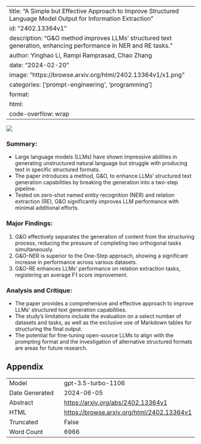 
---
title: "A Simple but Effective Approach to Improve Structured Language Model Output for Information Extraction"
id: "2402.13364v1"
description: "G&O method improves LLMs' structured text generation, enhancing performance in NER and RE tasks."
author: Yinghao Li, Rampi Ramprasad, Chao Zhang
date: "2024-02-20"
image: "https://browse.arxiv.org/html/2402.13364v1/x1.png"
categories: ['prompt-engineering', 'programming']
format:
  html:
    code-overflow: wrap
---

![](https://browse.arxiv.org/html/2402.13364v1/x1.png)

### Summary:
- Large language models (LLMs) have shown impressive abilities in generating unstructured natural language but struggle with producing text in specific structured formats.
- The paper introduces a method, G&O, to enhance LLMs' structured text generation capabilities by breaking the generation into a two-step pipeline.
- Tested on zero-shot named entity recognition (NER) and relation extraction (RE), G&O significantly improves LLM performance with minimal additional efforts.

### Major Findings:
1. G&O effectively separates the generation of content from the structuring process, reducing the pressure of completing two orthogonal tasks simultaneously.
2. G&O-NER is superior to the One-Step approach, showing a significant increase in performance across various datasets.
3. G&O-RE enhances LLMs' performance on relation extraction tasks, registering an average F1 score improvement.

### Analysis and Critique:
- The paper provides a comprehensive and effective approach to improve LLMs' structured text generation capabilities.
- The study's limitations include the evaluation on a select number of datasets and tasks, as well as the exclusive use of Markdown tables for structuring the final output.
- The potential for fine-tuning open-source LLMs to align with the prompting format and the investigation of alternative structured formats are areas for future research.

## Appendix

|          |          |
|----------|----------|
| Model     | gpt-3.5-turbo-1106       |
| Date Generated     | 2024-06-05       |
| Abstract | [https://arxiv.org/abs/2402.13364v1](https://arxiv.org/abs/2402.13364v1)        |
| HTML     | [https://browse.arxiv.org/html/2402.13364v1](https://browse.arxiv.org/html/2402.13364v1)       |
| Truncated       | False       |
| Word Count       | 6966       |